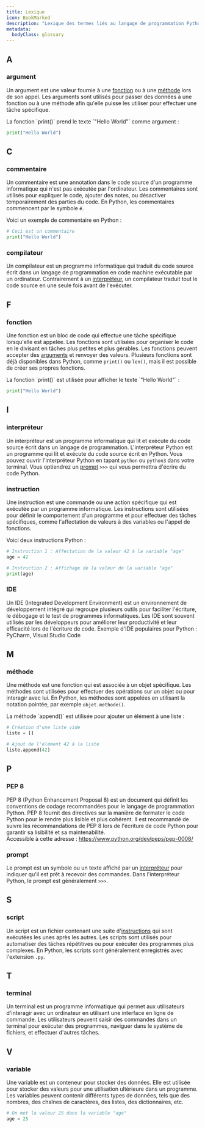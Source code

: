```yaml
---
title: Lexique
icon: BookMarked
description: "Lexique des termes liés au langage de programmation Python."
metadata:
  bodyClass: glossary
---
```



<style>
  {`
    h2 {
      color: var(--color-fd-primary);
    }
  `}
</style>

## A

### argument

Un argument est une valeur fournie à une [fonction](#fonction) ou à une [méthode](#méthode) lors de son appel. Les arguments sont utilisés pour passer des données à une fonction ou à une méthode afin qu'elle puisse les utiliser pour effectuer une tâche spécifique.

<CalloutExemple>
La fonction `print()` prend le texte `"Hello World"` comme argument :

```python
print("Hello World")
```

</CalloutExemple>

## C

### commentaire

Un commentaire est une annotation dans le code source d'un programme informatique qui n'est pas exécutée par l'ordinateur. Les commentaires sont utilisés pour expliquer le code, ajouter des notes, ou désactiver temporairement des parties du code. En Python, les commentaires commencent par le symbole `#`.

<CalloutExemple>
Voici un exemple de commentaire en Python :

```python
# Ceci est un commentaire
print("Hello World")
```

</CalloutExemple>

### compilateur

Un compilateur est un programme informatique qui traduit du code source écrit dans un langage de programmation en code machine exécutable par un ordinateur.
Contrairement à un [interpréteur](#interpréteur), un compilateur traduit tout le code source en une seule fois avant de l'exécuter.

## F

### fonction

Une fonction est un bloc de code qui effectue une tâche spécifique lorsqu'elle est appelée. Les fonctions sont utilisées pour organiser le code en le divisant en tâches plus petites et plus gérables. Les fonctions peuvent accepter des [arguments](#argument) et renvoyer des valeurs.
Plusieurs fonctions sont déjà disponibles dans Python, comme `print()` ou `len()`, mais il est possible de créer ses propres fonctions.

<CalloutExemple>
La fonction `print()` est utilisée pour afficher le texte `"Hello World"` :

```python
print("Hello World")
```

</CalloutExemple>

## I

### interpréteur

Un interpréteur est un programme informatique qui lit et exécute du code source écrit dans un langage de programmation. L'interpréteur Python est un programme qui lit et exécute du code source écrit en Python.
Vous pouvez ouvrir l'interpréteur Python en tapant `python` ou `python3` dans votre terminal.
Vous optiendrez un [prompt](#prompt) `>>>` qui vous permettra d'écrire du code Python.

### instruction

Une instruction est une commande ou une action spécifique qui est exécutée par un programme informatique. Les instructions sont utilisées pour définir le comportement d'un programme et pour effectuer des tâches spécifiques, comme l'affectation de valeurs à des variables ou l'appel de fonctions.

<CalloutExemple>
Voici deux instructions Python :

```python
# Instruction 1 : Affectation de la valeur 42 à la variable "age"
age = 42

# Instruction 2 : Affichage de la valeur de la variable "age"
print(age)
```

</CalloutExemple>

### IDE

Un IDE (Integrated Development Environment) est un environnement de développement intégré qui regroupe plusieurs outils pour faciliter l'écriture, le débogage et le test de programmes informatiques. Les IDE sont souvent utilisés par les développeurs pour améliorer leur productivité et leur efficacité lors de l'écriture de code.
Exemple d'IDE populaires pour Python : PyCharm, Visual Studio Code

## M

### méthode

Une méthode est une fonction qui est associée à un objet spécifique. Les méthodes sont utilisées pour effectuer des opérations sur un objet ou pour interagir avec lui. En Python, les méthodes sont appelées en utilisant la notation pointée, par exemple `objet.methode()`.

<CalloutExemple>
La méthode `append()` est utilisée pour ajouter un élément à une liste :

```python
# Création d'une liste vide
liste = []

# Ajout de l'élément 42 à la liste
liste.append(42)
```

</CalloutExemple>

## P

### PEP 8

PEP 8 (Python Enhancement Proposal 8) est un document qui définit les conventions de codage recommandées pour le langage de programmation Python.
PEP 8 fournit des directives sur la manière de formater le code Python pour le rendre plus lisible et plus cohérent.
Il est recommandé de suivre les recommandations de PEP 8 lors de l'écriture de code Python pour garantir sa lisibilité et sa maintenabilité.  
Accessible à cette adresse : https://www.python.org/dev/peps/pep-0008/

### prompt

Le prompt est un symbole ou un texte affiché par un [interpréteur](#interpréteur) pour indiquer qu'il est prêt à recevoir des commandes. Dans l'interpréteur Python, le prompt est généralement `>>>`.

## S

### script

Un script est un fichier contenant une suite d'[instructions](#instruction) qui sont exécutées les unes après les autres. Les scripts sont utilisés pour automatiser des tâches répétitives ou pour exécuter des programmes plus complexes. En Python, les scripts sont généralement enregistrés avec l'extension `.py`.

## T

### terminal

Un terminal est un programme informatique qui permet aux utilisateurs d'interagir avec un ordinateur en utilisant une interface en ligne de commande. Les utilisateurs peuvent saisir des commandes dans un terminal pour exécuter des programmes, naviguer dans le système de fichiers, et effectuer d'autres tâches.

## V

### variable

Une variable est un conteneur pour stocker des données. Elle est utilisée pour stocker des valeurs pour une utilisation ultérieure dans un programme. Les variables peuvent contenir différents types de données, tels que des nombres, des chaînes de caractères, des listes, des dictionnaires, etc.

<CalloutExemple>

```python
# On met la valeur 25 dans la variable "age"
age = 25
```

</CalloutExemple>
